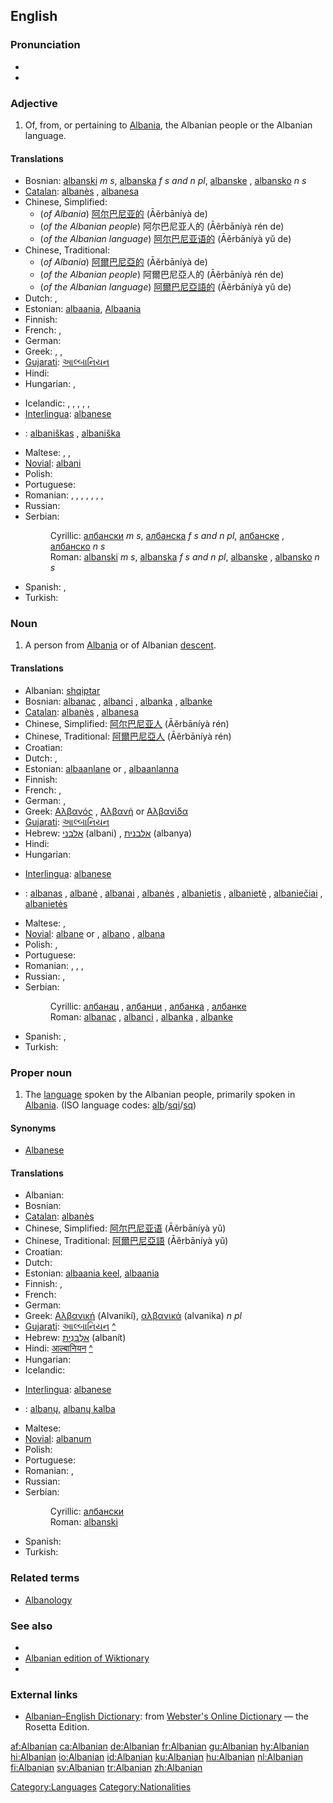 ==English==

===Pronunciation===
*{{IPA|/ælˈbeɪniən/}}
*{{rhymes|eɪniən}}

===Adjective===
{{en-adj|-}}

# Of, from, or pertaining to [[Albania]], the Albanian people or the Albanian language.

====Translations====
{{trans-top|Of or pertaining to Albania}}
*Bosnian: [[albanski]] ''m s'', [[albanska]] ''f s and n pl'', [[albanske]] {{f|p}}, [[albansko]] ''n s''
*[[Catalan]]: [[albanès]] {{m}}, [[albanesa]] {{f}}
*Chinese, Simplified:
**(''of Albania'') [[阿尔巴尼亚的]] (Āěrbāníyà de)
**(''of the Albanian people'') 阿尔巴尼亚人的 (Āěrbāníyà rén de)
**(''of the Albanian language'') [[阿尔巴尼亚语的]] (Āěrbāníyà yǔ de)
*Chinese, Traditional:
**(''of Albania'') [[阿爾巴尼亞的]] (Āěrbāníyà de)
**(''of the Albanian people'') 阿爾巴尼亞人的 (Āěrbāníyà rén de)
**(''of the Albanian language'') [[阿爾巴尼亞語的]] (Āěrbāníyà yǔ de)
* Dutch: {{t|nl|Albanees}}, {{t-|nl|Albanese}}
*Estonian: [[albaania]], [[Albaania]]
* Finnish: {{t+|fi|albanialainen}}
* French: {{t+|fr|albanais|m}}, {{t|fr|albanaise|f}}
* German: {{t|de|albanisch}}
* Greek: {{t|el|αλβανικός|m|sc=Grek}}, {{t|el|αλβανική|f|sc=Grek}}, {{t|el|αλβανικό|n|sc=Grek}}
*[[Gujarati]]: [[આલ્બાનિયન]]
* Hindi: {{t|hi|आल्बानियन|sc=Deva|xs=Hindi}}
* Hungarian: {{t+|hu|albán}}, {{t|hu|albániai}}
{{trans-mid}}
* Icelandic: {{t+|is|albanskur|m}}, {{t-|is|albansk|f}}, {{t|is|albanskt|n}}, {{t|is|albanskir|m|p}}, {{t|is|albanskar|f|p}}, {{t-|is|albansk|n|p}}
*[[Interlingua]]: [[albanese]]
*{{lt}}: [[albaniškas]] {{m}}, [[albaniška]] {{f}}
* Maltese: {{t|mt|Albaniż|m|xs=Maltese}}, {{t|mt|Albaniża|f|xs=Maltese}}, {{t|mt|Albaniżi|p|xs=Maltese}}
*[[Novial]]: [[albani]]
* Polish: {{t|pl|albański}}
* Portuguese: {{t|pt|albanês}}
* Romanian: {{t|ro|albanez}}, {{t-|ro|alban|m}}, {{t|ro|albaneză}}, {{t|ro|albană|f}}, {{t|ro|albanezi}}, {{t|ro|albani|m|p}}, {{t|ro|albaneze}}, {{t|ro|albane|f|p}}
* Russian: {{t|ru|албанский|tr=albánskij|sc=Cyrl}}
*Serbian:
*:Cyrillic: [[албански]] ''m s'', [[албанска]] ''f s and n pl'', [[албанске]] {{f}} {{p}}, [[албанско]] ''n s''
*:Roman: [[albanski]] ''m s'', [[albanska]] ''f s and n pl'', [[albanske]] {{f}} {{p}}, [[albansko]] ''n s''
* Spanish: {{t+|es|albanés|m}}, {{t-|es|albanesa|f}}
* Turkish: {{t+|tr|Arnavut}}
{{trans-bottom}}

===Noun===
{{en-noun}}

# A person from [[Albania]] or of Albanian [[descent]].

====Translations====
{{trans-top|Person from Albania}}
*Albanian: [[shqiptar]]
*Bosnian: [[albanac]] {{m}}, [[albanci]] {{p}}, [[albanka]] {{f}}, [[albanke]] {{f|p}}
*[[Catalan]]: [[albanès]] {{m}}, [[albanesa]] {{f}}
*Chinese, Simplified: [[阿尔巴尼亚人]] (Āěrbāníyà rén)
*Chinese, Traditional: [[阿爾巴尼亞人]] (Āěrbāníyà rén)
* Croatian: {{t-|hr|Albanac|m}}
* Dutch: {{t|nl|Albanees|m}}, {{t-|nl|Albanese|f}}
*Estonian: [[albaanlane]] {{m}} or {{f}}, [[albaanlanna]] {{f}}
* Finnish: {{t+|fi|albanialainen}}
* French: {{t|fr|Albanais|m}}, {{t|fr|Albanaise|f}}
* German: {{t-|de|Albanier|m}}, {{t|de|Albanierin|f}}
*Greek: [[Αλβανός]] {{m}}, [[Αλβανή]] or [[Αλβανίδα]] {{f}}
*[[Gujarati]]: [[આલ્બાનિયન]]
*Hebrew: [[אלבני]] (albani) {{m}}, [[אלבנית]] (albanya) {{f}}
* Hindi: {{t|hi|आल्बानियन|sc=Deva|xs=Hindi}}
* Hungarian: {{t+|hu|albán}}
{{trans-mid}}
*[[Interlingua]]: [[albanese]]
*{{lt}}: [[albanas]] {{m}}, [[albanė]] {{f}}, [[albanai]] {{m|p}}, [[albanės]] {{f|p}}, [[albanietis]] {{m}}, [[albanietė]] {{f}}, [[albaniečiai]] {{m|p}}, [[albanietės]] {{f|p}}
* Maltese: {{t|mt|Albaniż|m|xs=Maltese}}, {{t|mt|Albaniża|f|xs=Maltese}}
*[[Novial]]: [[albane]] {{m}} or {{f}}, [[albano]] {{m}}, [[albana]] {{f}}
* Polish: {{t|pl|Albańczyk|m}}, {{t+|pl|Albanka|f}}
* Portuguese: {{t|pt|albanês}}
* Romanian: {{t|ro|albanez|m}}, {{t|ro|albaneză|f}}, {{t|ro|albanezi|m|p}}, {{t|ro|albaneze|f|p}}
* Russian: {{t|ru|албанец|m|tr=albánets|sc=Cyrl}}, {{t|ru|албанка|f|tr=albánka|sc=Cyrl}}
*Serbian:
*:Cyrillic: [[албанац]] {{m}}, [[албанци]] {{p}}, [[албанка]] {{f}}, [[албанке]] {{f}} {{p}}
*:Roman: [[albanac]] {{m}}, [[albanci]] {{p}}, [[albanka]] {{f}}, [[albanke]] {{f}} {{p}}
* Spanish: {{t+|es|albanés|m}}, {{t-|es|albanesa|f}}
* Turkish: {{t+|tr|Arnavut}}
{{trans-bottom}}

===Proper noun===
{{en-proper noun}}

# The [[language]] spoken by the Albanian people, primarily spoken in [[Albania]]. (ISO language codes: [[alb]]/[[sqi]]/[[sq]])

====Synonyms====
*[[Albanese]]<!--rare/disused/outdated/archaic?-->

====Translations====
{{trans-top|language}}
* Albanian: {{t-|sq|shqip|xs=Albanian}}
* Bosnian: {{t-|bs|albanski|m}}
*[[Catalan]]: [[albanès]]
*Chinese, Simplified: [[阿尔巴尼亚语]] (Āěrbāníyà yǔ)
*Chinese, Traditional: [[阿爾巴尼亞語]] (Āěrbāníyà yǔ)
*Croatian: {{t-|hr|albanski jezik|m}}
* Dutch: {{t|nl|Albanees}}
*Estonian: [[albaania keel]], [[albaania]]
* Finnish: {{t-|fi|albania}}, {{t|fi|albanian kieli}}
* French: {{t+|fr|albanais|m}}
* German: {{t|de|Albanisch}}
*Greek: [[Αλβανική]] (Alvanikí), [[αλβανικά]] (alvanika) ''n pl''
*[[Gujarati]]: [[આલ્બાનિયન]] [[:gu:આલ્બાનિયન|^]]
*Hebrew: [[אלבנית|אַלְבָּנִית]] (albanít)
*Hindi: [[आल्बानियन]] [[:hi:आल्बानियन|^]]
* Hungarian: {{t+|hu|albán}}
* Icelandic: {{t-|is|Albanska}}
{{trans-mid}}
*[[Interlingua]]: [[albanese]]
*{{lt}}: [[albanų]], [[albanų kalba]]
* Maltese: {{t|mt|L-Albaniż|xs=Maltese}}
*[[Novial]]: [[albanum]]
* Polish: {{t|pl|albański}}
* Portuguese: {{t|pt|albanês}}
* Romanian: {{t|ro|albaneză|f}}, {{t|ro|limba albaneză}}
* Russian: {{t|ru|албанский|tr=albánskij|sc=Cyrl}}
*Serbian:
*:Cyrillic: [[албански]] {{m}}
*:Roman: [[albanski]] {{m}}
* Spanish: {{t+|es|albanés}}
* Turkish: {{t-|tr|arnavutça}}
{{trans-bottom}}

===Related terms===
*[[Albanology]]

===See also===
{{interwiktionary|code=sq}}
*{{langcat}}
*[[:sq:|Albanian edition of Wiktionary]]
*{{pedialite|Albanian language}}

===External links===
*[http://www.websters-online-dictionary.org/definition/Albanian-english/ Albanian–English Dictionary]: from [http://www.websters-online-dictionary.org Webster's Online Dictionary] — the Rosetta Edition.
{{ethnologue|code=aln}}
{{ethnologue|code=aae}}
{{ethnologue|code=aat}}
{{ethnologue|code=als}}

[[Category:Languages]]
[[Category:Nationalities]]

[[af:Albanian]]
[[ca:Albanian]]
[[de:Albanian]]
[[fr:Albanian]]
[[gu:Albanian]]
[[hy:Albanian]]
[[hi:Albanian]]
[[io:Albanian]]
[[id:Albanian]]
[[ku:Albanian]]
[[hu:Albanian]]
[[nl:Albanian]]
[[fi:Albanian]]
[[sv:Albanian]]
[[tr:Albanian]]
[[zh:Albanian]]